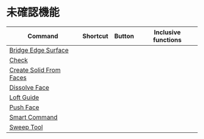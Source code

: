 # 未確認機能

| Command                                                        | Shortcut | Button | Inclusive functions |
| -------------------------------------------------------------- | -------- | ------ | ------------------- |
| [Bridge Edge Surface](unspecified/bridge-edge-surface)         |          |        |                     |
| [Check](unspecified/check)                                     |          |        |                     |
| [Create Solid From Faces](unspecified/create-solid-from-faces) |          |        |                     |
| [Dissolve Face](unspecified/dissolve-face)                     |          |        |                     |
| [Loft Guide](unspecified/loft-guide)                           |          |        |                     |
| [Push Face](unspecified/push-face)                             |          |        |                     |
| [Smart Command](unspecified/smart-command)                     |          |        |                     |
| [Sweep Tool](unspecified/sweep-tool)                           |          |        |                     |

